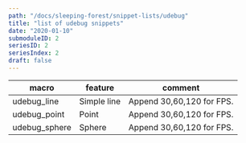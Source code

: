 ```yaml
---
path: "/docs/sleeping-forest/snippet-lists/udebug"
title: "list of udebug snippets"
date: "2020-01-10"
submoduleID: 2
seriesID: 2
seriesIndex: 2
draft: false
---
```


| macro         | feature     | comment                   |
| ------------- | ----------- | ------------------------- |
| udebug_line   | Simple line | Append 30,60,120 for FPS. |
| udebug_point  | Point       | Append 30,60,120 for FPS. |
| udebug_sphere | Sphere      | Append 30,60,120 for FPS. |
